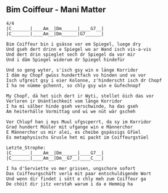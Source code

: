 ## Bim Coiffeur - Mani Matter
```{}
4/4
|C_______|____Am__|Dm______|____G7__|
|C_______|____Am__|Dm______|G7______|

Bim Coiffeur bin i gsässe vor em Spiegel, luege dry
Und gseh dert drinn e Spiegel wo ar Wand isch vis-a-vis
Und dert drin spieglet sech dr Spiegel da vor mir
Und i däm Spiegel widerum dr Spiegel hindefür

Und so geng wyter, s'isch gsy win e länge Korridor
I däm my Chopf gwüss hundertfach vo hinden und vo vor
Isch ufgreit gsy i eier Kolonne, z'hinderscht isch dr Chopf
I ha ne nümme gchennt, so chly gsy win e Gufechnopf

My Chopf, dä het sich dert ir Wyti, stellet öich das vor
Verloren ir Unäntlechkeit vom länge Korridor
I ha mi sälber hinde gseh verschwinde, ha das gseh
Am heiterhälle Vormittag und wi we nüt wär gscheh

Vor Chlupf han i mys Muul ufgscperrt, da sy im Korridor
Grad hundert Müüler mit ufgange win e Männerchor
E Männerchor us mir alei, es cheibe gspässigs Gfüel
Es metaphysischs Grusle het mi packt im Coiffeurgstüel

Letzte_Strophe:
|C_______|____Am__|Dm______|____G7__|
|C_______|____Am__|Dm__G7__|____C___| 

I ha d'Serviette vo mer grissen, ungschore sofort
Das Coiffeurgschäft verla mit paar entschuldigende Wort
Und wenn dir findet i sött e chly meh zum Coiffeur ga
De chöit dir jitz verstah warum i da e Hemmig ha



```
